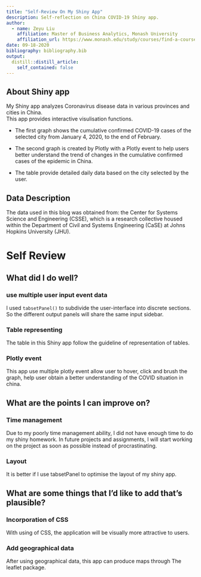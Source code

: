 ```yaml
---
title: "Self-Review On My Shiny App"
description: Self-reflection on China COVID-19 Shiny app.
author:
  - name: Zeyu Liu 
    affiliation: Master of Business Analytics, Monash University
    affiliation_url: https://www.monash.edu/study/courses/find-a-course/2021/business-analytics-b6022?gclid=Cj0KCQjwy8f6BRC7ARIsAPIXOjji0OMyDmLQ4OA-UFlChWUF-CGyCVV1ehQgmU7cC4mGLApsgLP7WckaAhW7EALw_wcB&gclsrc=aw.ds
date: 09-18-2020
bibliography: bibliography.bib
output:
  distill::distill_article:
    self_contained: false
---
```


## About Shiny app
My Shiny app analyzes Coronavirus disease data in various provinces and cities in China.  
This app provides interactive visulisation functions.

- The first graph shows the cumulative confirmed COVID-19 cases of the selected city from January 4, 2020, to the end of February.

- The second graph is created by Plotly with a Plotly event to help users better understand the trend of changes in the cumulative confirmed cases of the epidemic in China.

- The table provide detailed daily data based on the city selected by the user.

## Data Description

The data used in this blog was obtained from: the Center for Systems Science and Engineering (CSSE), which is a research collective housed within the Department of Civil and Systems Engineering (CaSE) at Johns Hopkins University (JHU).

# Self Review

## What did I do well?

### use multiple user input event data
I used `tabsetPanel()` to subdivide the user-interface into discrete sections. So the different output panels will share the same input sidebar.

### Table representing
The table in this Shiny app follow the guideline of representation of tables.

### Plotly event 
This app use multiple plotly event allow user to hover, click and brush the graph, help user obtain a better understanding of the COVID situation in china.



## What are the points I can improve on?

### Time management

Due to my poorly time management ability, I did not have enough time to do my shiny homework. In future projects and assignments, I will start working on the project as soon as possible instead of procrastinating.

### Layout

It is better if I use tabsetPanel to optimise the layout of my shiny app.


## What are some things that I’d like to add that’s plausible?

### Incorporation of CSS

With using of CSS, the application will be visually more attractive to users.

### Add geographical data 

After using geographical data, this app can produce maps through The leaflet package.

